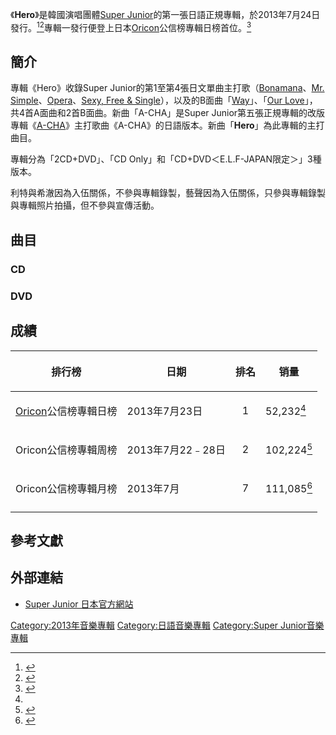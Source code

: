 {{Infobox Album
| Name = Hero
| Original_name = Hero
| Type = 專輯
| Longtype =
| Artist = [[Super_Junior|Super Junior]]
| Cover = The 1st Japanese Album Hero(2CD+DVD Ver.).jpg
| Caption     = 《Hero》專輯封面
| Released = 2013年7月24日
| Recorded = 2011年 - 2013年
| Genre = 流行、R&B、舞曲、抒情
| Length = 
| Label =[[Avex_trax|Avex trax]]
| Certification  =  *  金（[[日本唱片協會|日本唱片協會]]）<ref>{{cite web|title=2013年7月ゴールド等認定作品一覧|url=http://www.riaj.or.jp/data/others/gold/201307.html|publisher=[[日本唱片业协会|日本唱片业协会]]|language=ja|accessdate=2013-08-18|archive-date=2013-09-15|archive-url=https://web.archive.org/web/20130915144549/http://www.riaj.or.jp/data/others/gold/201307.html|dead-url=no}}</ref> 
| Chart position = 
| Reviews = 
| Last album = 《[[Sexy,_Free_&_Single|Sexy, Free & Single]]》<br />（2012）
| This album = '''《Hero》'''<br />（2013）
| Next album = 《[[Mamacita|Mamacita]]》<br />（2014）
| Misc          =  {{Singles
  | Name           = Hero
  | Type           = studio
  | single 1       = [[Bonamana_(單曲)|Bonamana]]
  | single 1 date  = {{Start date|2011|6|8}}
  | single 2       = [[Mr.Simple_(單曲)|Mr. Simple]]
  | single 2 date  = {{Start date|2011|12|7}}
  | single 3       = [[Opera_(單曲)|Opera]]
  | single 3 date  = {{Start date|2012|5|9}}
  | single 4       = [[Sexy,_Free_&_Single_(單曲)|Sexy, Free & Single]]
  | single 4 date  = {{Start date|2012|8|22}}
 {{Singles
  | Name = Hero (2CD+DVD)
  | Type = Studio
  | single 1 = Rokuko <small>([[Super_Junior-T|Super Junior-T]])</small>
  | single 1 date = {{Start date|2008|11|5}}
  | single 2 = [[Oppa,_Oppa|Oppa, Oppa]] <small>([[Super_Junior_Donghae_&_Eunhyuk|Super Junior Donghae & Eunhyuk]])</small>
  | single 2 date = {{Start date|2012|04|04}}
  | single 3 = [[Promise_You|Promise You]] <small>([[Super_Junior-K.R.Y.|Super Junior-K.R.Y.]])</small>
  | single 3 date = {{Start date|2013|01|23}}
  | single 4 = [[I_Wanna_Dance|I Wanna Dance]] <small>(Super Junior Donghae & Eunhyuk)</small>
  | single 4 date = {{Start date|2013|06|19}}
 }}
}}
}}
《'''Hero'''》是韓國演唱團體[[Super_Junior|Super Junior]]的第一張日語正規專輯，於2013年7月24日發行。<ref>{{cite news|last=Lee|first=KyungNam|title=Super Junior to Release Japanese Album and Perform at the Tokyo Dome in July|url=http://enewsworld.interest.me/enews/contents.asp?idx=37693|newspaper=enewsWorld|date=3 June 2013|agency=CJ E&M|accessdate=2013-06-13|archive-date=2013-06-19|archive-url=https://archive.today/20130619230112/http://enewsworld.interest.me/enews/contents.asp?idx=37693|dead-url=yes}}</ref><ref>{{cite news|last=Kang|first=Jung Yeon|title=Super Junior to Release 1st Full-Length Japanese Album|url=http://www.tenasia.com/archives/58196|newspaper=10 Asia|date=3 June 2013|deadurl=yes|archiveurl=https://web.archive.org/web/20130716050029/http://www.tenasia.com/archives/58196|archivedate=2013年7月16日|accessdate=2013年6月13日}}</ref>專輯一發行便登上日本[[Oricon|Oricon]]公信榜專輯日榜首位。<ref name="Oricon1">{{cite news|title=Super Junior, Kara, FT Island, U-KISS and 2PM′s Junho Appear In High Ranks on the Oricon|url=http://mwave.interest.me/enewsworld/en/article/41718|newspaper=mwave.interest.me|date=25 July 2013|access-date=2013-07-25|archive-url=https://web.archive.org/web/20130801094830/http://mwave.interest.me/enewsworld/en/article/41718|archive-date=2013-08-01|dead-url=yes}}</ref>

==簡介==
專輯《Hero》收錄Super Junior的第1至第4張日文單曲主打歌（[[Bonamana_(單曲)|Bonamana]]、[[Mr._Simple_(單曲)|Mr. Simple]]、[[Opera_(單曲)|Opera]]、[[Sexy,_Free_&_Single_(單曲)|Sexy, Free & Single]]），以及的B面曲「[[Opera_(單曲)|Way]]」、「[[Sexy,_Free_&_Single_(單曲)|Our Love]]」，共4首A面曲和2首B面曲。新曲「A-CHA」是Super Junior第五張正規專輯的改版專輯《[[Mr._Simple|A-CHA]]》主打歌曲《A-CHA》的日語版本。新曲「'''Hero'''」為此專輯的主打曲目。

專輯分為「2CD+DVD」、「CD Only」和「CD+DVD＜E.L.F-JAPAN限定＞」3種版本。

利特與希澈因為入伍關係，不參與專輯錄製，藝聲因為入伍關係，只參與專輯錄製與專輯照片拍攝，但不參與宣傳活動。

==曲目==
===CD===
{{Track listing
| collapsed = 
| headline = CD1

| title1 = Intro - Superman Prelude
| note1 = 
| lyrics1 = 
| music1 = [[俞永鎮|俞永鎮]]
| arranger1 = 俞永鎮
| length1 = 1:09

| title2 = ★Bambina★
| note2 = 
| lyrics2 = Sara Sakurai
| music2 = Andreas Carlsson<br />Erik Lidbom
| arranger2 = Andreas Carlsson<br />Erik Lidbom
| length2 = 4:24

| title3 = [[Sexy,_Free_&_Single_(單曲)|Sexy, Free & Single]]
| note3 = 
| lyrics3 = Leonn
| music3 = "Obi" Klein<br />{{link-en|Thomas Sardorf|Thomas Sardorf}}<br />{{link-en|Lasse Lindorff|Lasse Lindorff}}
| arranger3 = "Obi" Klein<br />Thomas Sardorf<br />Lasse Lindorff
| length3 = 3:44

| title4 = [[Mr._Simple_(單曲)|Mr. Simple]]
| note4 = 
| lyrics4 = {{link-ja|松井五郎|松井五郎}}
| music4 = 俞永鎮
| arranger4 = 俞永鎮
| length4 = 4:00

| title5 = [[Opera_(單曲)|Opera]]
| note5 = 
| lyrics5 = Masanori Nagaoka
| music5 = {{link-en|Thomas Troelsen|Thomas Troelsen}}<br />{{link-en|Engelina Larsen|Engelina}}
| arranger5 = [[Kenzie|Kenzie]]
| length5 = 3:02

| title6 = Wonder Boy
| note6 = 
| lyrics6 = Sara Sakurai
| music6 = Groovie. K
| arranger6 = {{link-ko|Park Jun Ha|박준하}}<br />Groovie. K
| length6 = 3:18

| title7 = Our Love
| note7 = 
| lyrics7 = Leonn
| music7 = 俞永鎮
| arranger7 = Kenzie
| length7 =6:11

| title8 = A-CHA
| note8 = 
| lyrics8 = Leonn
| music8 = Hitchhiker
| arranger8 = Hitchhiker
| length8 =3:19

| title9 = [[Bonamana_(單曲)|Bonamana]]
| note9 = 
| lyrics9 = 松井五郎
| music9 = 俞永鎮
| arranger9 = 俞永鎮
| length9 =3:59

| title10 = Tuxedo
| note10 = 
| lyrics10 = H.U.B
| music10 = JD Walker<br />Kelley Sheehan<br />Robert Mario Marchetti<br />Mauli Bonner
| arranger10 = JD Walker<br />Kelley Sheehan<br />Robert Mario Marchetti<br />Mauli Bonner
| length10 =3:52

| title11 = Way
| note11 = 
| lyrics11 = Hikari
| music11 = Hikari
| arranger11 = Hikari
| length11 = 4:47

| title12 = '''Hero'''
| note12 = 
| lyrics12 = Natsumi Kobayashi
| music12 = G' harah "PK" Degeddingseze<br />{{link-en|Jamie Jones|Jamie Jones (DJ)}}<br />Jason Pennock
| arranger12 = G' harah "PK" Degeddingseze<br />Jamie Jones<br />Jason Pennock
| length12 = 4:40

| title13 = Hero
| note13 = Performance version
| lyrics13 = Natsumi Kobayashi
| music13 = G' harah "PK" Degeddingseze<br />Jamie Jones<br />Jason Pennock
| arranger13 = G' harah "PK" Degeddingseze<br />Jamie Jones<br />Jason Pennock
| length13 =4:40
}}

{{tracklist
| collapsed       = 
| headline        = CD2

| title1 = [[I_Wanna_Dance|I Wanna Dance]]
| note1 = <br />[[Super_Junior_Donghae_&_Eunhyuk|Super Junior Donghae & Eunhyuk]]
| lyrics1 = Sara Sakurai
| music1 = Peter & Young Sky
| arranger1 = Peter & Young Sky
| length1 = 3:26

| title2 = [[太完美|太完美]]
| note2 = [[Super_Junior-M|Super Junior-M]]
| lyrics2 = m.c.A･T
| music2 = Mikkel Remee Sigvardt, Thomas Troelsen
| arranger2 = Hitchhiker
| length2 = 3:25

| title3 = [[Promise_You|Promise You]]
| note3 = [[Super_Junior-K.R.Y.|Super Junior-K.R.Y.]]
| lyrics3 = 미야케
| music3 = Zetton<br />{{link-ko|SHIKATA|SHIKATA}}<br />{{link-en|Mats Lie Skare|Mats Lie Skåre}}
| arranger3 = Zetton, SHIKATA, Mats Lie Skare
| length3 = 4:09

| title4 = 為了明天
| note4 = [[晟敏|晟敏]]
| lyrics4 = C.close
| music4 = C.close
| arranger4 = C.close
| length4 = 4:51

| title5 = [[太完美|命運線]]
| note5 = Super Junior-M
| lyrics5 = {{link-ja|松井五郎|松井五郎}}
| music5 = Kim Jin-hwan
| arranger5 = Kim Jin-hwan
| length5 = 4:45

| title6 = [[Oppa,_Oppa|Oppa, Oppa]]
| note6 = <br />Super Junior Donghae & Eunhyuk
| lyrics6 = 松井五郎
| music6 = Steven Greenberg
| arranger6 = Team One Sound (Peter)
| length6 = 3:16

| title7 = Rokuko
| note7 = [[Super_Junior-T|Super Junior-T]]
| lyrics7 = C.close
| music7 = {{link-ko|尹明善 (韩国)|윤명선 (작곡가)|尹明善}}
| arranger7 = 염철목
| length7 = 2:57

| title8 = Love That I Need
| note8 = <br />Super Junior Donghae & Eunhyuk;<br />feat. [[Henry_(艺人)|Henry]] of SJM
| lyrics8 = 미야케
| music8 = NoizeBank
| arranger8 = NoizeBank
| arranger = 
| length8 = 3:26

| title9 = First Love
| note9 = [[東海_(藝人)|東海]]
| lyrics9 = 松井五郎
| music9 = Team One Sound (Peter)
| arranger9 = Team One Sound (Peter)
| length9 = 2:05

| title10 = 花水木
| note10 = Super Junior-K.R.Y.
| lyrics10 = [[一青窈|一青窈]]
| music10 = {{link-ja|益子多四郎|マシコタツロウ}}<br>{{link-ja|武部聰志|武部聡志}}
| arranger10 = Kenzie
| length10 = 5:05
}}

===DVD===
{{tracklist
| collapsed       = yes
| headline        = Music Video
| title1          = Mr. Simple
| note1           = 
| writer1         = 
| lyrics1         = 
| music1          = 
| title2          = Opera
| note2           = 
| writer2         = 
| lyrics2         = 
| music2          = 
| title3          = Sexy, Free & Single
| note3           = 
| writer3         = 
| lyrics3         = 
| music3          = 
| title4          = Hero
| note4           = 
| writer4         = 
| lyrics4         = 
| music4          = 
| title5          = Oppa, Oppa
| note5           =
| writer5         = 
| lyrics5         = 
| music5          = 
| title6          = Promise You
| note6           =
| writer6         = 
| lyrics6         = 
| music6          = 
| title7          = I Wanna Dance
| note7           =
| writer7         = 
| lyrics7         = 
| music7          = 
| title8          = I Wanna Dance 
| note8           = Room Version
| writer8         = 
| lyrics8         = 
| music8          = 
| title9          = Rokuko
| note9           = 
| writer9         = 
| lyrics9         = 
| music9          = 
| title10         = 花水木
| note10          = 
| writer10        = 
| lyrics10        = 
| music10         =
}}
{{tracklist
| collapsed       = yes
| headline        = Making Clip
| title1          = Hero
| note1           = 
| writer1         = 
| lyrics1         = 
| music1          = 
}}
{{tracklist
| collapsed       = yes
| headline        = Live Clips [a-nation 2012 stadium fes.]
| title1          = Back Stage ～ Superman
| note1           = 
| writer1         = 
| lyrics1         = 
| music1          = 
| title2          = Mr. Simple
| note2           = 
| writer2         = 
| lyrics2         = 
| music2          = 
| title3          = Sorry, Sorry
| note3           = 
| writer3         = 
| lyrics3         = 
| music3          = 
| title4          = Sexy, Free & Single
| note4           = 
| writer4         = 
| lyrics4         = 
| music4          = 
}}
{{tracklist
| collapsed       = yes
| headline        = Live Clips [Super Junior-K.R.Y. Special Winter Concert @Kobe World Hall]
| title1          = Sorry Sorry Answer
| note1           = 
| writer1         = 
| lyrics1         = 
| music1          = 
| title2          = From U
| note2           = 
| writer2         = 
| lyrics2         = 
| music2          = 
| title3          = 花水木
| note3           = 
| writer3         = 
| lyrics3         = 
| music3          = 
| title4          = Loving You
| note4           = 
| writer4         = 
| lyrics4         = 
| music4          = 
}}

==成績==
{|class="wikitable" style="width:500px"
! 排行榜 !! 日期 !! 排名 !! 销量
|-
|[[Oricon|Oricon]]公信榜專輯日榜
|2013年7月23日
|<center>1</center>
|52,232<ref name="Oricon1"/>
|-
|Oricon公信榜專輯周榜
|2013年7月22﹣28日
|<center>2</center>
|102,224<ref>{{cite web|url=http://www.oricon.co.jp/rank/ja/w/2013-08-05/|title=CDアルバム 週間ランキング-ORICON STYLE ランキング|publisher=Oricon.co.jp|language=ja|accessdate=2013-08-08|archive-date=2013-08-01|archive-url=https://web.archive.org/web/20130801200307/http://www.oricon.co.jp/rank/ja/w/2013-08-05/|dead-url=no}}</ref>
|-
|Oricon公信榜專輯月榜
|2013年7月
|<center>7</center>
|111,085<ref>{{cite web|url=http://www.oricon.co.jp/rank/ja/m/2013-07/more/2/|title=CDアルバム 月間ランキング-ORICON STYLE ランキング|publisher=Oricon.co.jp|language=ja}}</ref>
|-
|}

== 參考文獻 ==
{{reflist}}

==外部連結==
*[http://superjunior-jp.net/ Super Junior 日本官方網站]{{Wayback|url=http://superjunior-jp.net/ |date=20131205102022 }}

{{Super Junior}}

[[Category:2013年音樂專輯|Category:2013年音樂專輯]]
[[Category:日語音樂專輯|Category:日語音樂專輯]]
[[Category:Super_Junior音樂專輯|Category:Super Junior音樂專輯]]